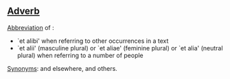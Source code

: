 {{rfc}}
==[[Adverb]]==

[[Abbreviation]] of :
* `et alibi'  when referring to other occurrences in a text
* `et alii' (masculine plural) or `et aliae' (feminine plural) or `et alia' (neutral plural) when referring to a number of people 
[[Synonym]]s: and elsewhere, and others.